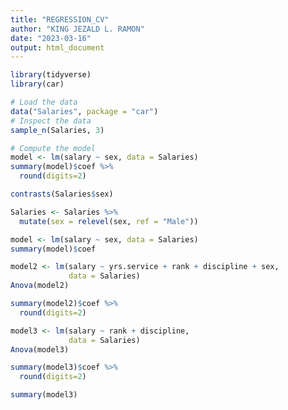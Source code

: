 ```yaml
---
title: "REGRESSION_CV"
author: "KING JEZALD L. RAMON"
date: "2023-03-16"
output: html_document
---
```


```r
library(tidyverse)
library(car)
```

```r
# Load the data
data("Salaries", package = "car")
# Inspect the data
sample_n(Salaries, 3)
```

```r
# Compute the model
model <- lm(salary ~ sex, data = Salaries)
summary(model)$coef %>%
  round(digits=2)
```

```r
contrasts(Salaries$sex)
```

```r
Salaries <- Salaries %>%
  mutate(sex = relevel(sex, ref = "Male"))
```

```r
model <- lm(salary ~ sex, data = Salaries)
summary(model)$coef
```

```r
model2 <- lm(salary ~ yrs.service + rank + discipline + sex,
             data = Salaries)
Anova(model2)
```

```r
summary(model2)$coef %>%
  round(digits=2)
```

```r
model3 <- lm(salary ~ rank + discipline,
             data = Salaries)
Anova(model3)
```

```r
summary(model3)$coef %>%
  round(digits=2)
```

```r
summary(model3)
```